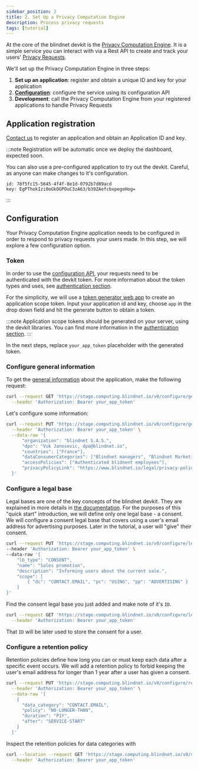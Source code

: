 ```yaml
---
sidebar_position: 2
title: 2. Set Up a Privacy Computation Engine
description: Process privacy requests
tags: [tutorial]
---
```


At the core of the blindnet devkit is the [Privacy Computation Engine](/docs/computation).
It is a simple service you can interact with via a Rest API to create and track your users' [Privacy Requests](/docs/references/lexicon#privacy-request).

We'll set up the Privacy Computation Engine in three steps:

1. **Set up an application**: register and obtain a unique ID and key for your application
2. **[Configuration](/docs/computation/configuration)**: configure the service using its configuration API
3. **Development**: call the Privacy Computation Engine from your registered applications to handle Privacy Requests

## Application registration

[Contact us](https://blindnet.io/contact) to register an application and obtain an Application ID and key.

:::note
Registration will be automatic once we deploy the dashboard, expected soon.

You can also use a pre-configured application to try out the devkit. Careful, as anyone can make changes to it's configuration.
```
id: 78f5fc15-5645-4f4f-8e1d-0792b7d89acd
key: EgPThokIzi0oGkOGPOuC3zA63/b39ZAefcbxpegoHog=
```
:::

## Configuration

Your Privacy Computation Engine application needs to be configured in order to respond to privacy requests your users made.
In this step, we will explore a few configuration option.

### Token

In order to use the [configuration API](/docs/computation/configuration), your requests need to be authenticated with the devkit token.
For more information about the token types and uses, see [authentication section](/docs/authentication/tokens).

For the simplicity, we will use a [token generator web app](https://blindnet-io.github.io/demo-token-generator/) to create an application scope token.
Input your application id and key, choose `app` in the drop down field and hit the generate button to obtain a token.

:::note
Application scope tokens should be generated on your server, using the devkit libraries. You can find more information in the [authentication section](/docs/authentication/tokens).
:::

In the next steps, replace `your_app_token` placeholder with the generated token.

### Configure general information

To get the [general information](/docs/computation/configuration#general-information) about the application, make the following request:

```bash
curl --request GET 'https://stage.computing.blindnet.io/v0/configure/general-info' \
  --header 'Authorization: Bearer your_app_token'
```

Let's configure some information:

```bash
curl --request PUT 'https://stage.computing.blindnet.io/v0/configure/general-info' \
  --header 'Authorization: Bearer your_app_token' \
  --data-raw '{
      "organization": "blindnet S.A.S.",
      "dpo": "Vuk Janosevic, dpo@blindnet.io",
      "countries": ["France"],
      "dataConsumerCategories": ["Blindnet managers", "Blindnet Marketing team"],
      "accessPolicies": ["Authenticated blidnent employees"],
      "privacyPolicyLink": "https://www.blindnet.io/legal/privacy-policy"
  }'
```

### Configure a legal base

Legal bases are one of the key concepts of the blindnet devkit. 
They are explained in more details in [the documentation](../../computation/configuration#legal-bases). 
For the purposes of this "quick start" introduction, we will define only one legal base - a consent. 
We will configure a consent legal base that covers using a user's email address for advertising purposes. Later in the tutorial, a user will "give" their consent.

```bash
curl --request PUT 'https://stage.computing.blindnet.io/v0/configure/legal-bases' \
--header 'Authorization: Bearer your_app_token' \
--data-raw '{
    "lb_type": "CONSENT",
    "name": "Sales promotion",
    "description": "Informing users about the current sale.",
    "scope": [
        { "dc": "CONTACT.EMAIL", "pc": "USING", "pp": "ADVERTISING" }
    ]
}'
```

Find the consent legal base you just added and make note of it's `ID`.

```bash
curl --request GET 'https://stage.computing.blindnet.io/v0/configure/legal-bases' \
  --header 'Authorization: Bearer your_app_token'
```

That `ID` will be later used to store the consent for a user.

### Configure a retention policy

Retention policies define how long you can or must keep each data after a specific event occurs.
We will add a retention policy to forbid keeping the user's email address for longer than 1 year after a user has given a consent.

```bash
curl --request PUT 'https://stage.computing.blindnet.io/v0/configure/retention-policies' \
  --header 'Authorization: Bearer your_app_token' \
  --data-raw '[
    {
      "data_category": "CONTACT.EMAIL",
      "policy": "NO-LONGER-THAN",
      "duration": "P1Y",
      "after": "SERVICE-START"
    }
  ]'
```

Inspect the retention policies for data categories with

```bash
curl --location --request GET 'https://stage.computing.blindnet.io/v0/configure/data-categories' \
  --header 'Authorization: Bearer your_app_token'
```